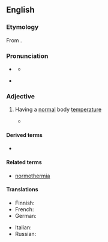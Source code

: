 ==English==
{{was wotd|2012|March|10}}

===Etymology===
From {{suffix|en|normothermia|ic}}.

===Pronunciation===
* {{a|RP}} {{IPA|en|/nɔːməˈθɜːmɪk/}}
** {{audio|en|LL-Q1860 (eng)-Vealhurl-normothermic.wav|Audio (RP)}}
* {{a|US}} {{IPA|en|/nɔɹmoʊˈθɝmɪk/}}

===Adjective===
{{en-adj|-}}

# {{lb|en|medicine}} Having a [[normal]] body [[temperature]]
#* {{quote-book|en|passage=In contrast to cold preservation, the concept of '''normothermic''' preservation is to maintain the cellular metabolism.
|pageurl=http://www.google.ca/books?id=InNIn7dizxkC&pg=PA3&dq=normothermic&cd=1&redir_esc=y#v=onepage&q=normothermic&f=false
|page=3
|title=Methods in Bioengineering: Organ Preservation and Reengineering
|author=Korkut Uygun, Charles Y. Lee
|year=2011
|isbn=978-1-60807-013-8}}

====Derived terms====
* {{l|en|subnormothermic}}

====Related terms====
* [[normothermia]]

====Translations====
{{trans-top|having normal body temperature}}
* Finnish: {{t|fi|normaalilämpöinen}}
* French: {{t|fr|normothermique}}
* German: {{t|de|normotherm}}
{{trans-mid}}
* Italian: {{t|it|normotermico}}
* Russian: {{t|ru|нормотермический}}
{{trans-bottom}}